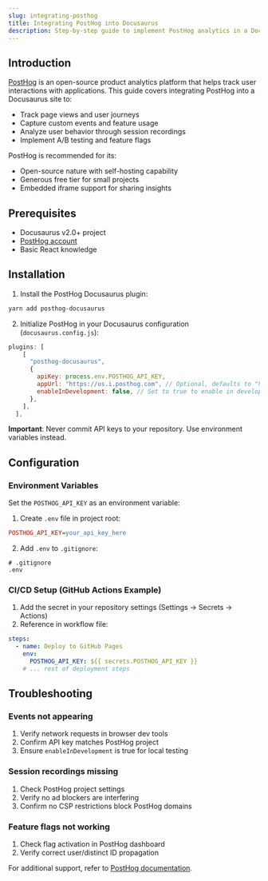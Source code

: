 ```yaml
---
slug: integrating-posthog
title: Integrating PostHog into Docusaurus
description: Step-by-step guide to implement PostHog analytics in a Docusaurus site for user behavior tracking and insights
---
```


## Introduction

[PostHog](https://posthog.com) is an open-source product analytics platform that helps track user interactions with applications. This guide covers integrating PostHog into a Docusaurus site to:

- Track page views and user journeys
- Capture custom events and feature usage
- Analyze user behavior through session recordings
- Implement A/B testing and feature flags

PostHog is recommended for its:
- Open-source nature with self-hosting capability
- Generous free tier for small projects
- Embedded iframe support for sharing insights

## Prerequisites

- Docusaurus v2.0+ project
- [PostHog account](https://app.posthog.com/signup)
- Basic React knowledge

## Installation

1. Install the PostHog Docusaurus plugin:

```bash npm2yarn
yarn add posthog-docusaurus
```

2. Initialize PostHog in your Docusaurus configuration (`docusaurus.config.js`):

```javascript docusaurus.config.js
plugins: [
    [
      "posthog-docusaurus",
      {
        apiKey: process.env.POSTHOG_API_KEY,
        appUrl: "https://us.i.posthog.com", // Optional, defaults to "https://us.i.posthog.com"
        enableInDevelopment: false, // Set to true to enable in development
      },
    ],
  ],
```

**Important**: Never commit API keys to your repository. Use environment variables instead.

## Configuration

### Environment Variables

Set the `POSTHOG_API_KEY` as an environment variable:

1. Create `.env` file in project root:
```ini
POSTHOG_API_KEY=your_api_key_here
```

2. Add `.env` to `.gitignore`:
```gitignore
# .gitignore
.env
```

### CI/CD Setup (GitHub Actions Example)

1. Add the secret in your repository settings (Settings → Secrets → Actions)
2. Reference in workflow file:

```yaml .github/workflows/deploy.yml
steps:
  - name: Deploy to GitHub Pages
    env:
      POSTHOG_API_KEY: ${{ secrets.POSTHOG_API_KEY }}
    # ... rest of deployment steps
```

## Troubleshooting

### Events not appearing
1. Verify network requests in browser dev tools
2. Confirm API key matches PostHog project
3. Ensure `enableInDevelopment` is true for local testing

### Session recordings missing
1. Check PostHog project settings
2. Verify no ad blockers are interfering
3. Confirm no CSP restrictions block PostHog domains

### Feature flags not working
1. Check flag activation in PostHog dashboard
2. Verify correct user/distinct ID propagation

For additional support, refer to [PostHog documentation](https://posthog.com/docs).
